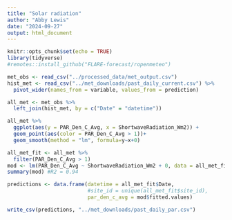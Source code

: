 ```yaml
---
title: "Solar radiation"
author: "Abby Lewis"
date: "2024-09-27"
output: html_document
---
```


```r
knitr::opts_chunk$set(echo = TRUE)
library(tidyverse)
#remotes::install_github("FLARE-forecast/ropenmeteo")
```

```r
met_obs <- read_csv("../processed_data/met_output.csv")
hist_met <- read_csv("../met_downloads/past_daily_current.csv") %>%
  pivot_wider(names_from = variable, values_from = prediction)

all_met <- met_obs %>%
  left_join(hist_met, by = c("Date" = "datetime"))

all_met %>%
  ggplot(aes(y = PAR_Den_C_Avg, x = ShortwaveRadiation_Wm2)) +
  geom_point(aes(color = PAR_Den_C_Avg > 1))+
  geom_smooth(method = "lm", formula=y~x+0)

all_met_fit <- all_met %>%
  filter(PAR_Den_C_Avg > 1)
mod <- lm(PAR_Den_C_Avg ~ ShortwaveRadiation_Wm2 + 0, data = all_met_fit)
summary(mod) #R2 = 0.94

predictions <- data.frame(datetime = all_met_fit$Date, 
                          #site_id = unique(all_met_fit$site_id),
                          par_den_c_avg = mod$fitted.values)

write_csv(predictions, "../met_downloads/past_daily_par.csv")
```

